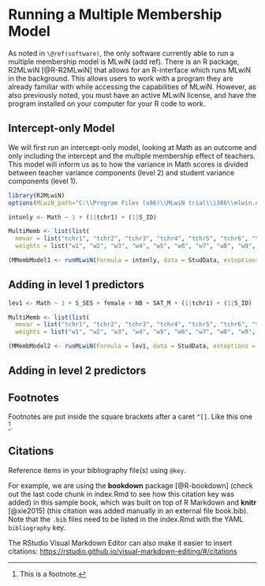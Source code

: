 # Running a Multiple Membership Model 

As noted in `\@ref(software)`, the only software currently able to run a multiple membership model is MLwiN (add ref).  There is an R package, R2MLwiN [@R-R2MLwiN] that allows for an R-interface which runs MLwiN in the background.  This allows users to work with a program they are already familiar with while accessing the capabilities of MLwiN.  However, as also previously noted, you must have an active MLwiN license, and have the program installed on your computer for your R code to work.

## Intercept-only Model
We will first run an intercept-only model, looking at Math as an outcome and only including the intercept and the multiple membership effect of teachers.  This model will inform us as to how the variance in Math scores is divided between teacher variance components (level 2) and student variance components (level 1).  

```r
library(R2MLwiN)
options(MLwiN_path="C:\\Program Files (x86)\\MLwiN trial\\i386\\mlwin.exe")

intonly <- Math ~ 1 + (1|tchr1) + (1|S_ID)

MultiMemb <- list(list(
  mmvar = list("tchr1", "tchr2", "tchr3", "tchr4", "tchr5", "tchr6", "tchr7", "tchr8", "tchr9", "tchr10", "tchr11", "tchr12"),
  weights = list("w1", "w2", "w3", "w4", "w5", "w6", "w7", "w8", "w9", "w10", "w11", "w12")), NA)

(MMembModel1 <- runMLwiN(Formula = intonly, data = StudData, estoptions = list(EstM = 1, drop.data = FALSE, mm = MultiMemb)))

```


## Adding in level 1 predictors

```r
lev1 <- Math ~ 1 + S_SES + female + NB + SAT_M + (1|tchr1) + (1|S_ID)

MultiMemb <- list(list(
  mmvar = list("tchr1", "tchr2", "tchr3", "tchr4", "tchr5", "tchr6", "tchr7", "tchr8", "tchr9", "tchr10", "tchr11", "tchr12"),
  weights = list("w1", "w2", "w3", "w4", "w5", "w6", "w7", "w8", "w9", "w10", "w11", "w12")), NA)

(MMembModel2 <- runMLwiN(Formula = lev1, data = StudData, estoptions = list(EstM = 1, drop.data = FALSE, mm = MultiMemb)))
```

## Adding in level 2 predictors


## Footnotes

Footnotes are put inside the square brackets after a caret `^[]`. Like this one ^[This is a footnote.]. 

## Citations

Reference items in your bibliography file(s) using `@key`.

For example, we are using the **bookdown** package [@R-bookdown] (check out the last code chunk in index.Rmd to see how this citation key was added) in this sample book, which was built on top of R Markdown and **knitr** [@xie2015] (this citation was added manually in an external file book.bib). 
Note that the `.bib` files need to be listed in the index.Rmd with the YAML `bibliography` key.


The RStudio Visual Markdown Editor can also make it easier to insert citations: <https://rstudio.github.io/visual-markdown-editing/#/citations>
